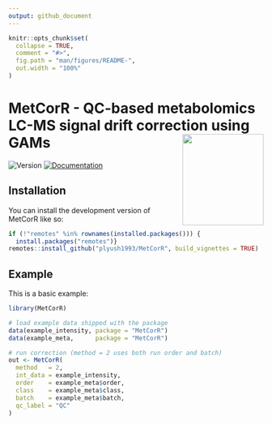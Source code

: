 ```yaml
---
output: github_document
---
```


<!-- README.md is generated from README.Rmd. Please edit that file -->

```r
knitr::opts_chunk$set(
  collapse = TRUE,
  comment = "#>",
  fig.path = "man/figures/README-",
  out.width = "100%"
)
```

# MetCorR - QC-based metabolomics LC-MS signal drift correction using GAMs <img src="man/MetCorR_sticker.png" align="right" height="180" width="160"/> 

![Version](https://img.shields.io/github/r-package/v/plyush1993/MetCorR?colorB=blue)
[![Documentation](https://img.shields.io/badge/documentation-MetCorR-orange.svg?colorB=E91E63)](https://plyush1993.github.io/MetCorR/)

## Installation

You can install the development version of MetCorR like so:

``` r
if (!"remotes" %in% rownames(installed.packages())) {
  install.packages("remotes")}
remotes::install_github("plyush1993/MetCorR", build_vignettes = TRUE)
```

## Example

This is a basic example:

```r
library(MetCorR)

# load example data shipped with the package
data(example_intensity, package = "MetCorR")
data(example_meta,      package = "MetCorR")

# run correction (method = 2 uses both run order and batch)
out <- MetCorR(
  method   = 2,
  int_data = example_intensity,
  order    = example_meta$order,
  class    = example_meta$class,
  batch    = example_meta$batch,
  qc_label = "QC"
)
```
